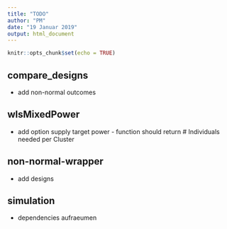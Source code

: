```yaml
---
title: "TODO"
author: "PM"
date: "19 Januar 2019"
output: html_document
---
```


```r
knitr::opts_chunk$set(echo = TRUE)
```

## compare_designs

* add non-normal outcomes

## wlsMixedPower

* add option supply target power - function should return \# Individuals needed per Cluster


## non-normal-wrapper

* add designs 

## simulation

* dependencies aufraeumen

